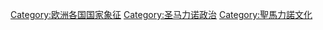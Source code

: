 [[Category:欧洲各国国家象征|Category:欧洲各国国家象征]]
[[Category:圣马力诺政治|Category:圣马力诺政治]]
[[Category:聖馬力諾文化|Category:聖馬力諾文化]]